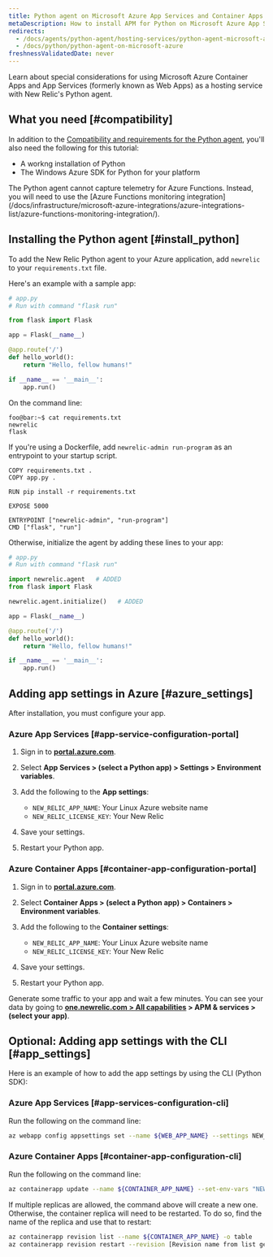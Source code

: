 ```yaml
---
title: Python agent on Microsoft Azure App Services and Container Apps
metaDescription: How to install APM for Python on Microsoft Azure App Services and Container Apps.
redirects:
  - /docs/agents/python-agent/hosting-services/python-agent-microsoft-azure
  - /docs/python/python-agent-on-microsoft-azure
freshnessValidatedDate: never
---
```


Learn about special considerations for using Microsoft Azure Container Apps and App Services (formerly known as Web Apps) as a hosting service with New Relic's Python agent.

## What you need [#compatibility]

In addition to the [Compatibility and requirements for the Python agent](/docs/agents/python-agent/getting-started/compatibility-requirements-python-agent), you'll also need the following for this tutorial:

* A workng installation of Python
* The Windows Azure SDK for Python for your platform

<Callout variant="important">
  The Python agent cannot capture telemetry for Azure Functions. Instead, you will need to use the [Azure Functions monitoring integration](/docs/infrastructure/microsoft-azure-integrations/azure-integrations-list/azure-functions-monitoring-integration/).
</Callout>

## Installing the Python agent [#install_python]

To add the New Relic Python agent to your Azure application, add `newrelic` to your `requirements.txt` file.

Here's an example with a sample app:

```python
# app.py
# Run with command "flask run"

from flask import Flask

app = Flask(__name__)

@app.route('/')
def hello_world():
    return "Hello, fellow humans!"

if __name__ == '__main__':
    app.run()
```

On the command line:

```console
foo@bar:~$ cat requirements.txt 
newrelic
flask
```

If you're using a Dockerfile, add `newrelic-admin run-program` as an entrypoint to your startup script.

```lang-dockerfile
COPY requirements.txt .
COPY app.py .

RUN pip install -r requirements.txt

EXPOSE 5000

ENTRYPOINT ["newrelic-admin", "run-program"]
CMD ["flask", "run"]
```

Otherwise, initialize the agent by adding these lines to your app:

```python
# app.py
# Run with command "flask run"

import newrelic.agent   # ADDED
from flask import Flask

newrelic.agent.initialize()   # ADDED

app = Flask(__name__)

@app.route('/')
def hello_world():
    return "Hello, fellow humans!"

if __name__ == '__main__':
    app.run()
```

## Adding app settings in Azure [#azure_settings]

After installation, you must configure your app. 

### Azure App Services [#app-service-configuration-portal]

1. Sign in to <DNT>**[portal.azure.com](https://portal.azure.com)**</DNT>.
2. Select <DNT>**App Services > (select a Python app) > Settings > Environment variables**</DNT>.
3. Add the following to the <DNT>**App settings**</DNT>:

   * `NEW_RELIC_APP_NAME`: Your Linux Azure website name
   * `NEW_RELIC_LICENSE_KEY`: Your New Relic <InlinePopover type="licenseKey" />
4. Save your settings.
5. Restart your Python app.

### Azure Container Apps [#container-app-configuration-portal]

1. Sign in to <DNT>**[portal.azure.com](https://portal.azure.com)**</DNT>.
2. Select <DNT>**Container Apps > (select a Python app) > Containers > Environment variables**</DNT>.
3. Add the following to the <DNT>**Container settings**</DNT>:

   * `NEW_RELIC_APP_NAME`: Your Linux Azure website name
   * `NEW_RELIC_LICENSE_KEY`: Your New Relic <InlinePopover type="licenseKey" />
4. Save your settings.
5. Restart your Python app.

Generate some traffic to your app and wait a few minutes. You can see your data by going to <DNT>**[one.newrelic.com > All capabilities](https://one.newrelic.com/all-capabilities) > APM & services > (select your app)**</DNT>.

## Optional: Adding app settings with the CLI [#app_settings]

Here is an example of how to add the app settings by using the CLI (Python SDK):

### Azure App Services [#app-services-configuration-cli]

Run the following on the command line: 

```bash
az webapp config appsettings set --name ${WEB_APP_NAME} --settings NEW_RELIC_LICENSE_KEY=${NEW_RELIC_LICENSE_KEY} NEW_RELIC_APP_NAME=${NEW_RELIC_APP_NAME}
```

### Azure Container Apps [#container-app-configuration-cli]

Run the following on the command line:

```bash
az containerapp update --name ${CONTAINER_APP_NAME} --set-env-vars "NEW_RELIC_APP_NAME=${NEW_RELIC_APP_NAME}" "NEW_RELIC_LICENSE_KEY=${NEW_RELIC_LICENSE_KEY}"
```

<Callout variant="tip">
  If multiple replicas are allowed, the command above will create a new one.  Otherwise, the container replica will need to be restarted. To do so, find the name of the replica and use that to restart:
  
  ```bash
  az containerapp revision list --name ${CONTAINER_APP_NAME} -o table
  az containerapp revision restart --revision [Revision name from list generated above]
  ```
</Callout>

